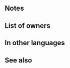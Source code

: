 {{Weapon Infobox
|tagid=SID_シャイニングボウ
|weaponType=Bow
|might=8
|range=2
|effectiveness=flying
|effect=Effective against flying foes. If foe's Def ≥ foe's Res+5, deals +7 damage.
|cost=200
|exclusive=0
|userVersion1=Bow
|userVersion2=Arrow
|statModifiers=0,8,0,0,0
|next=Shining Bow+
|promotionRarity=5
|promotionTier=1
|required=Steel Bow
|properties=random_owner
}}
==Notes==
{{Effective damage bonus|flying}}
{{FlatDamage|7}}

==List of owners==
{{Skill Hero List}}
==In other languages==
{{OtherLanguages
|japanese=シャイニングボウ
|german=Glanzbogen
|spanishEU=Arco de luz
|spanishLA=Arco de luz
|french=Arc brillant
|italian=Arco splendente
|chineseTW=閃耀弓
|portuguese=Arco brilhante
}}
==See also==
{{See also skills|cond=Description LIKE '%If foe_s Def ≥ foe_s Res+5, deals +7 damage%'}}
{{Weapons Navbox}}